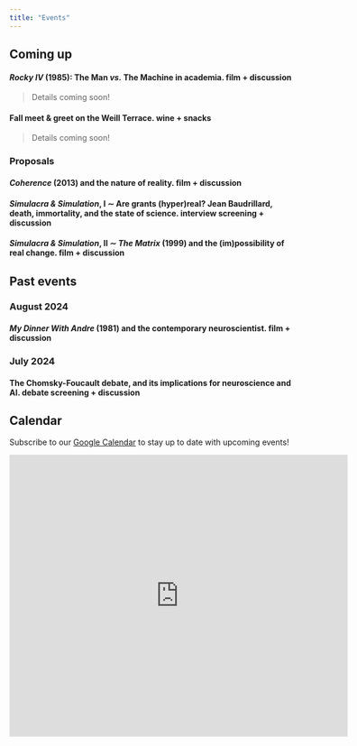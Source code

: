 ```yaml
---
title: "Events"
---
```


## Coming up

#### *Rocky IV* (1985): The Man *vs.* The Machine in academia. [film + discussion]{.faded}
> Details coming soon!

#### Fall meet & greet on the Weill Terrace. [wine + snacks]{.faded}
> Details coming soon!


### Proposals

#### *Coherence* (2013) and the nature of reality. [film + discussion]{.faded}

#### ***Simulacra & Simulation*, I** $\sim$ Are grants (hyper)real? Jean Baudrillard, death, immortality, and the state of science. [interview screening + discussion]{.faded}

#### ***Simulacra & Simulation*, II** $\sim$ *The Matrix* (1999) and the (im)possibility of real change. [film + discussion]{.faded}


## Past events

### August 2024
#### *My Dinner With Andre* (1981) and the contemporary neuroscientist. [film + discussion]{.faded}

### July 2024
#### The Chomsky-Foucault debate, and its implications for neuroscience and AI. [debate screening + discussion]{.faded}


## Calendar

Subscribe to our [Google Calendar](https://calendar.google.com/calendar/u/1?cid=ODY1OWJiOTQ2NTc3NWQ0YzBhNDBhMjM4NWUwNGEwMzhhMDYxNjlhODg2M2E0ZDcwOTE4MmE3ODE3NTBjYjI2NEBncm91cC5jYWxlbmRhci5nb29nbGUuY29t) to stay up to date with upcoming events!

::: {.column-body-outset-right}
<iframe src="https://calendar.google.com/calendar/embed?height=500&wkst=2&ctz=America%2FLos_Angeles&bgcolor=%23ffffff&showTitle=0&showPrint=0&showTabs=0&showCalendars=0&src=ODY1OWJiOTQ2NTc3NWQ0YzBhNDBhMjM4NWUwNGEwMzhhMDYxNjlhODg2M2E0ZDcwOTE4MmE3ODE3NTBjYjI2NEBncm91cC5jYWxlbmRhci5nb29nbGUuY29t&src=ZW4udXNhI2hvbGlkYXlAZ3JvdXAudi5jYWxlbmRhci5nb29nbGUuY29t&color=%237986CB&color=%230B8043" style="border-width:0" width="600" height="500" frameborder="0" scrolling="no"></iframe>
:::